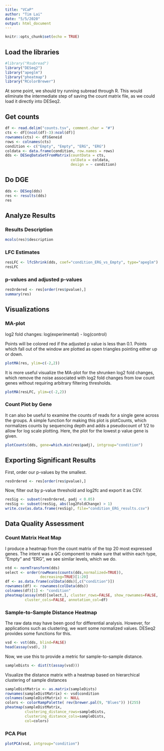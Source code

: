 ```yaml
---
title: "VCaP"
author: "Tim Lai"
date: "5/5/2020"
output: html_document
---
```


```r
knitr::opts_chunk$set(echo = TRUE)
```

## Load the libraries
```r
#library("Rsubread")
library("DESeq2")
library("apeglm")
library("pheatmap")
library("RColorBrewer")
```
At some point, we should try running subread through R. This would eliminate the intermediate step of saving the count matrix file, as we could load it directly into DESeq2.

## Get counts
```r
df <- read.delim("counts.tsv", comment.char = "#")
cts <- df[(ncol(df)-3):ncol(df)]
rownames(cts) <- df$Geneid
rows <- colnames(cts)
condition <- c("Empty", "Empty", "ERG", "ERG")
coldata <- data.frame(condition, row.names = rows)
dds <- DESeqDataSetFromMatrix(countData = cts,
                              colData = coldata,
                              design = ~ condition)
```

## Do DGE
```r
dds <- DESeq(dds)
res <- results(dds)
res
```


## Analyze Results

### Results Description
```r
mcols(res)$description
```

### LFC Estimates
```r
resLFC <- lfcShrink(dds, coef="condition_ERG_vs_Empty", type="apeglm")
resLFC
```

### p-values and adjusted p-values
```r
resOrdered <- res[order(res$pvalue),]
summary(res)

```

## Visualizations

### MA-plot
log2 fold changes: log(experimental) - log(control)

Points will be colored red if the adjusted p value is less than 0.1. 
Points which fall out of the window are plotted as open triangles pointing either up or down.

```r
plotMA(res, ylim=c(-2,2))

```

It is more useful visualize the MA-plot for the shrunken log2 fold changes, which remove the noise associated with log2 fold changes from low count genes without requiring arbitrary filtering thresholds.
```r
plotMA(resLFC, ylim=c(-2,2))
```

### Count Plot by Gene
It can also be useful to examine the counts of reads for a single gene across the groups. A simple function for making this plot is plotCounts, which normalizes counts by sequencing depth and adds a pseudocount of 1/2 to allow for log scale plotting. 
Here, the plot for the lowest p value gene is given.

```r
plotCounts(dds, gene=which.min(res$padj), intgroup="condition")
```

## Exporting Significant Results
First, order our p-values by the smallest.
```r
resOrdered <- res[order(res$pvalue),]
```
Now, filter out by p-value threshold and log2fc and export it as CSV.
```r
resSig <- subset(resOrdered, padj < 0.05)
resSig <- subset(resSig, abs(log2FoldChange) > 1)
write.csv(as.data.frame(resSig), file="condition_ERG_results.csv")
```
## Data Quality Assessment

### Count Matrix Heat Map
I produce a heatmap from the count matrix of the top 20 most expressed genes. The intent was a QC component to make sure that within each type, "Empty" and "ERG", we see similar levels, which we do.

```r
ntd <- normTransform(dds)
select <- order(rowMeans(counts(dds,normalized=TRUE)),
                decreasing=TRUE)[1:20]
df <- as.data.frame(colData(dds)[,c("condition")])
rownames(df) <- rownames(colData(dds))
colnames(df)[1] <- "condition"
pheatmap(assay(ntd)[select,], cluster_rows=FALSE, show_rownames=FALSE,
         cluster_cols=FALSE, annotation_col=df)
```

### Sample-to-Sample Distance Heatmap
The raw data may have been good for differential analysis. However, for applications such as clustering, we want some normalized values. DESeq2 provides some functions for this.
```r
vsd <- vst(dds, blind=FALSE)
head(assay(vsd), 3)
```
Now, we use this to provide a metric for sample-to-sample distance.
```r
sampleDists <- dist(t(assay(vsd)))
```
Visualize the distance matrix with a heatmap based on hierarchical clustering of sample distances
```r
sampleDistMatrix <- as.matrix(sampleDists)
rownames(sampleDistMatrix) <- vsd$condition
colnames(sampleDistMatrix) <- NULL
colors <- colorRampPalette( rev(brewer.pal(9, "Blues")) )(255)
pheatmap(sampleDistMatrix,
         clustering_distance_rows=sampleDists,
         clustering_distance_cols=sampleDists,
         col=colors)
```

### PCA Plot
```r
plotPCA(vsd, intgroup="condition")
```